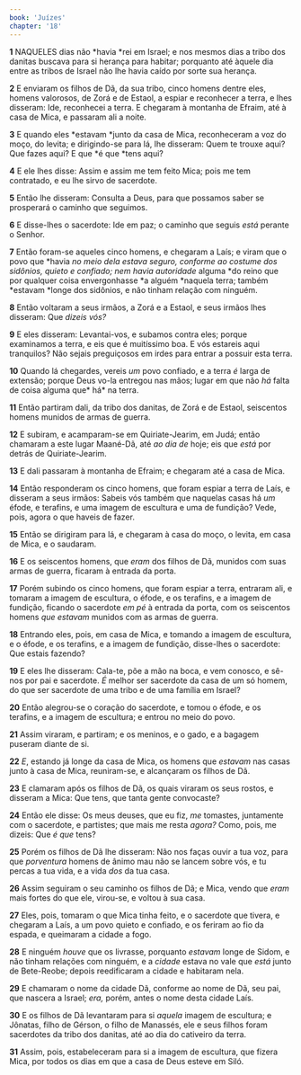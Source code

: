 ```yaml
---
book: 'Juízes'
chapter: '18'
---
```


**1** NAQUELES dias não *havia *rei em Israel; e nos mesmos dias a tribo dos danitas buscava para si herança para habitar; porquanto até àquele dia entre as tribos de Israel não lhe havia caído por sorte sua herança.

**2** E enviaram os filhos de Dã, da sua tribo, cinco homens dentre eles, homens valorosos, de Zorá e de Estaol, a espiar e reconhecer a terra, e lhes disseram: Ide, reconhecei a terra. E chegaram à montanha de Efraim, até à casa de Mica, e passaram ali a noite.

**3** E quando eles *estavam *junto da casa de Mica, reconheceram a voz do moço, do levita; e dirigindo-se para lá, lhe disseram: Quem te trouxe aqui? Que fazes aqui? E que *é que *tens aqui?

**4** E ele lhes disse: Assim e assim me tem feito Mica; pois me tem contratado, e eu lhe sirvo de sacerdote.

**5** Então lhe disseram: Consulta a Deus, para que possamos saber se prosperará o caminho que seguimos.

**6** E disse-lhes o sacerdote: Ide em paz; o caminho que seguis _está_ perante o Senhor.

**7** Então foram-se aqueles cinco homens, e chegaram a Laís; e viram que o povo que *havia *no meio dela estava seguro, conforme ao costume dos sidônios, quieto e confiado; nem _havia_ autoridade* alguma *do reino que por qualquer coisa envergonhasse *a alguém *naquela terra; também *estavam *longe dos sidônios, e não tinham relação com ninguém.

**8** Então voltaram a seus irmãos, a Zorá e a Estaol, e seus irmãos lhes disseram: Que _dizeis_ _vós?_

**9** E eles disseram: Levantai-vos, e subamos contra eles; porque examinamos a terra, e eis que é muitíssimo boa. E vós estareis aqui tranquilos? Não sejais preguiçosos em irdes para entrar a possuir esta terra.

**10** Quando lá chegardes, vereis _um_ povo confiado, e a terra _é_ larga de extensão; porque Deus vo-la entregou nas mãos; lugar em que não _há_ falta de coisa alguma que* há* na terra.

**11** Então partiram dali, da tribo dos danitas, de Zorá e de Estaol, seiscentos homens munidos de armas de guerra.

**12** E subiram, e acamparam-se em Quiriate-Jearim, em Judá; então chamaram a este lugar Maané-Dã, até _ao dia de_ hoje; eis que _está_ por detrás de Quiriate-Jearim.

**13** E dali passaram à montanha de Efraim; e chegaram até a casa de Mica.

**14** Então responderam os cinco homens, que foram espiar a terra de Laís, e disseram a seus irmãos: Sabeis vós também que naquelas casas há _um_ éfode, e terafins, e uma imagem de escultura e uma de fundição? Vede, pois, agora o que haveis de fazer.

**15** Então se dirigiram para lá, e chegaram à casa do moço, o levita, em casa de Mica, e o saudaram.

**16** E os seiscentos homens, que _eram_ dos filhos de Dã, munidos com suas armas de guerra, ficaram à entrada da porta.

**17** Porém subindo os cinco homens, que foram espiar a terra, entraram ali, e tomaram a imagem de escultura, o éfode, e os terafins, e a imagem de fundição, ficando o sacerdote _em pé_ à entrada da porta, com os seiscentos homens _que estavam_ munidos com as armas de guerra.

**18** Entrando eles, pois, em casa de Mica, e tomando a imagem de escultura, e o éfode, e os terafins, e a imagem de fundição, disse-lhes o sacerdote: Que estais fazendo?

**19** E eles lhe disseram: Cala-te, põe a mão na boca, e vem conosco, e sê-nos por pai e sacerdote. _É_ melhor ser sacerdote da casa de um só homem, do que ser sacerdote de uma tribo e de uma família em Israel?

**20** Então alegrou-se o coração do sacerdote, e tomou o éfode, e os terafins, e a imagem de escultura; e entrou no meio do povo.

**21** Assim viraram, e partiram; e os meninos, e o gado, e a bagagem puseram diante de si.

**22** _E_, estando já longe da casa de Mica, os homens que _estavam_ nas casas junto à casa de Mica, reuniram-se, e alcançaram os filhos de Dã.

**23** E clamaram após os filhos de Dã, os quais viraram os seus rostos, e disseram a Mica: Que tens, que tanta gente convocaste?

**24** Então ele disse: Os meus deuses, que eu fiz, _me_ tomastes, juntamente com o sacerdote, e partistes; que mais me resta _agora?_ Como, pois, me dizeis: Que _é que_ tens?

**25** Porém os filhos de Dã lhe disseram: Não nos faças ouvir a tua voz, para que _porventura_ homens de ânimo mau não se lancem sobre vós, e tu percas a tua vida, e a vida _dos_ da tua casa.

**26** Assim seguiram o seu caminho os filhos de Dã; e Mica, vendo que _eram_ mais fortes do que ele, virou-se, e voltou à sua casa.

**27** Eles, pois, tomaram o que Mica tinha feito, e o sacerdote que tivera, e chegaram a Laís, a um povo quieto e confiado, e os feriram ao fio da espada, e queimaram a cidade a fogo.

**28** E ninguém _houve_ que os livrasse, porquanto _estavam_ longe de Sidom, e não tinham relações com ninguém, e a _cidade_ estava no vale que _está_ junto de Bete-Reobe; depois reedificaram a cidade e habitaram nela.

**29** E chamaram o nome da cidade Dã, conforme ao nome de Dã, seu pai, que nascera a Israel; _era,_ porém, antes o nome desta cidade Laís.

**30** E os filhos de Dã levantaram para si _aquela_ imagem de escultura; e Jônatas, filho de Gérson, o filho de Manassés, ele e seus filhos foram sacerdotes da tribo dos danitas, até ao dia do cativeiro da terra.

**31** Assim, pois, estabeleceram para si a imagem de escultura, que fizera Mica, por todos os dias em que a casa de Deus esteve em Siló.
